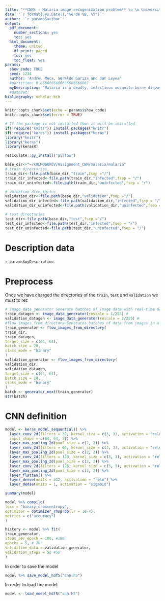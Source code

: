```yaml
---
title: "**CNNs - Malaria image recogenization problem** \n \n Universitat Politècnica de Catalunya"
date: '`r format(Sys.Date(),"%e de %B, %Y")`'
author: '`r params$author`'
output:
  pdf_document:
    number_sections: yes
    toc: yes
  html_document:
    theme: united
    df_print: paged
    toc: yes
    toc_float: yes
params:
  show_code: TRUE
  seed: 1234
  author: 'Andreu Meca, Geraldo Gariza and Jan Leyva'
  #partition: 0.6666666666666666666667
  myDescription: 'Malaria is a deadly, infectious mosquito-borne disease caused by Plasmodium parasites. These parasites are transmitted by the bites of infected female Anopheles mosquitoes. With regular manual diagnosis of blood smears, it is an intensive manual process requiring proper expertise in classifying and counting the parasitized and uninfected cells. Typically this may not scale well and might cause problems if we do not have the right expertise in specific regions around the world. We are lucky to have researchers at the Lister Hill National Center for Biomedical Communications (LHNCBC), part of National Library of Medicine (NLM) who have carefully collected and annotated this dataset of healthy and infected blood smear images. There is a balanced dataset of 13779 malaria and non-malaria (uninfected) cell images. The dataset consist of near thousand images downloaded from the official website that have been resized (64x64x3). The images are organized in three folders: train, validation and test. Deep Learning models, or to be more specific, Convolutional Neural Networks (CNNs) have proven to be really effective in a wide variety of computer vision tasks.'
  #dataset: 
bibliography: scholar.bib  
---
```



\newpage

```r
knitr::opts_chunk$set(echo = params$show_code)
knitr::opts_chunk$set(error = TRUE)
```


```r
# If the package is not installed then it will be installed
if(!require("knitr")) install.packages("knitr")
if(!require("keras")) install.packages("keras")
library("knitr")
library("keras")
library(kerasR)
```

```r
reticulate::py_install("pillow")
```


```r
base_dir<-"~/KOLMOGOROV/Assignment_CNN/malaria/malaria"
# train directories
train_dir<-file.path(base_dir,"train",fsep ="/")
train_dir_infected<-file.path(train_dir,"infected",fsep = "/")
train_dir_uninfected<-file.path(train_dir,"uninfected",fsep = "/")

# vaidation directories
validation_dir<-file.path(base_dir,"validation",fsep ="/")
validation_dir_infected<-file.path(validation_dir,"infected",fsep = "/")
validation_dir_uninfected<-file.path(validation_dir,"uninfected",fsep = "/")

# test directories
test_dir<-file.path(base_dir,"test",fsep ="/")
test_dir_infected<-file.path(test_dir,"infected",fsep = "/")
test_dir_uninfected<-file.path(test_dir,"uninfected",fsep = "/")
```


# Description data


`r params$myDescription`. 


# Preprocess

Once we have charged the directories of the `train`, `test` and `validation` we must to rez

```r
# image_data_generator Generate batches of image data with real-time data augmentation. The data will be looped over (in batches).
train_datagen <- image_data_generator(rescale = 1/255) #
validation_datagen <- image_data_generator(rescale = 1/255) #
#flow_images_from_directory Generates batches of data from images in a directory (with optional augmented/normalized data)
train_generator <- flow_images_from_directory(
train_dir,
train_datagen,
target_size = c(64, 64),
batch_size = 20,
class_mode = "binary"
)
validation_generator <- flow_images_from_directory(
validation_dir,
validation_datagen,
target_size = c(64, 64),
batch_size = 20,
class_mode = "binary"
)
batch <- generator_next(train_generator)
str(batch) 
```

# CNN definition

```r
model <- keras_model_sequential() %>%
  layer_conv_2d(filters = 32, kernel_size = c(3, 3), activation = "relu",
  input_shape = c(64, 64, 3)) %>%
  layer_max_pooling_2d(pool_size = c(2, 2)) %>%
  layer_conv_2d(filters = 64, kernel_size = c(3, 3), activation = "relu") %>%
  layer_max_pooling_2d(pool_size = c(2, 2)) %>%
  layer_conv_2d(filters = 128, kernel_size = c(3, 3), activation = "relu") %>%
  layer_max_pooling_2d(pool_size = c(2, 2)) %>%
  layer_conv_2d(filters = 128, kernel_size = c(3, 3), activation = "relu") %>%
  layer_max_pooling_2d(pool_size = c(2, 2)) %>%
  layer_flatten() %>%
  layer_dense(units = 512, activation = "relu") %>%
  layer_dense(units = 1, activation = "sigmoid")
```

 
```r
summary(model)
```


```r
model %>% compile(
loss = "binary_crossentropy",
optimizer = optimizer_rmsprop(lr = 1e-4),
metrics = c("accuracy")
)
```

```r
history <- model %>% fit(
train_generator,
steps_per_epoch = 100, #100
epochs = 5, # 20
validation_data = validation_generator,
validation_steps = 50 #50
)
```

In order to save the model
```r
model %>% save_model_hdf5("cnn.h5")
```

In order to load the model
```r
model <- load_model_hdf5("cnn.h5")
```






